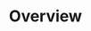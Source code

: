 ---
title: "Overview"
description: "Discover the features and benefits of Betalogics Unlmited Bundles"
icon: "scroll"
---